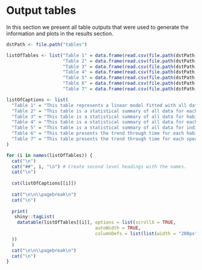 # Output tables

In this section we present all table outputs that were used to generate the 
information and plots in the results section.  

```r
dstPath <- file.path("tables")
```

```r
listOfTables <- list("Table 1" = data.frame(read.csv(file.path(dstPath, "anovaLmCovariates.csv"))),
                     "Table 2" = data.frame(read.csv(file.path(dstPath, "habitatDT.csv"))),
                     "Table 3" = data.frame(read.csv(file.path(dstPath, "meanHabitatDT.csv"))),
                     "Table 4" = data.frame(read.csv(file.path(dstPath, "speciesDT.csv"))),
                     "Table 5" = data.frame(read.csv(file.path(dstPath, "meanSpeciesDT.csv"))),
                     "Table 6" = data.frame(read.csv(file.path(dstPath, "throughTimeTableGroupsD.csv"))),
                     "Table 7" = data.frame(read.csv(file.path(dstPath, "throughTimeTableSD.csv"))))

listOfCaptions <- list(
  "Table 1" = "This table represents a linear model fitted with all data available to identify which covariates influence the calculation of BCUI results",
  "Table 2" = "This table is a statistical summary of all data for each habitat group per scenario",
  "Table 3" = "This table is a statistical summary of all data for habitat group across all scenarios",
  "Table 4" = "This table is a statistical summary of all data for each species per scenario",
  "Table 5" = "This table is a statistical summary of all data for individual species across all scenarios",
  "Table 6" = "This table presents the trend through time for each habitat group per scenario",
  "Table 7" = "This table presents the trend through time for each species per scenario"
)

for (i in names(listOfTables)) {
  cat("\n") 
  cat("##", i, "\n") # Create second level headings with the names.
  cat("\n")
  
  cat(listOfCaptions[[i]])
    
  cat("\n\n\\pagebreak\n")
  cat("\n")
  
  print(
   shiny::tagList(
    datatable(listOfTables[[i]], options = list(scrollX = TRUE,
                                 autoWidth = TRUE,
                                 columnDefs = list(list(width = "200px", targets = c(1, 3))))
  ))
  )
  cat("\n\n\\pagebreak\n")
  cat("\n")
}
```

